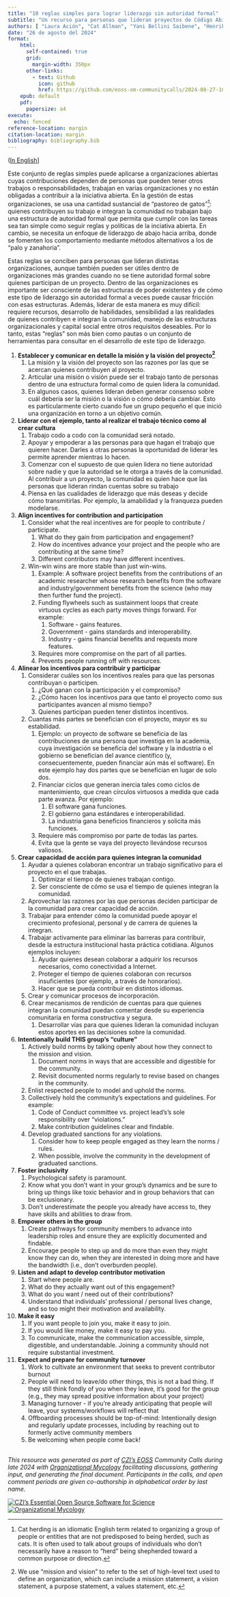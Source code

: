 ```yaml
---
title: "10 reglas simples para lograr liderazgo sin autoridad formal"
subtitle: "Un recurso para personas que lideran proyectos de Código Abierto"
authors: [ "Laura Ación", "Cat Allman", "Yani Bellini Saibene", "Henrik Bengtsson", "Beth Duckles", "Jonah Duckles", "Kate Hertweck", "Daniel S. Katz", "Dan Sholler", "Carol Willing"]
date: "26 de agosto del 2024"
format:
    html: 
      self-contained: true
      grid: 
        margin-width: 350px
      other-links:
        - text: Github
          icon: github
          href: https://github.com/eoss-om-communitycalls/2024-08-27-10-simple-rules-for-leadership
    epub: default
    pdf:
      papersize: a4
execute: 
  echo: fenced
reference-location: margin
citation-location: margin
bibliography: bibliography.bib
---
```

([In English](/)]

Este conjunto de reglas simples puede aplicarse a organizaciones abiertas cuyas contribuciones dependen de personas que pueden tener otros trabajos o responsabilidades, trabajan en varias organizaciones y no están obligadas a contribuir a la iniciativa abierta. En la gestión de estas organizaciones, se usa una cantidad sustancial de “pastoreo de gatos”[^2]: quienes contribuyen su trabajo e integran la comunidad no trabajan bajo una estructura de autoridad formal que permita que cumplir con las tareas sea tan simple como seguir reglas y políticas de la inciativa abierta. En cambio, se necesita un enfoque de liderazgo de abajo hacia arriba, donde se fomenten los comportamiento mediante métodos alternativos a los de “palo y zanahoria”.

Estas reglas se conciben para personas que lideran distintas organizaciones, aunque también pueden ser útiles dentro de organizaciones más grandes cuando no se tiene autoridad formal sobre quienes participan de un proyecto. Dentro de las organizaciones es importante ser consciente de las estructuras de poder existentes y de cómo este tipo de liderazgo sin autoridad formal a veces puede causar fricción con esas estructuras. Además, liderar de esta manera es muy difícil: requiere recursos, desarrollo de habilidades, sensibilidad a las realidades de quienes contribyen e integran la comunidad, manejo de las estructuras organizacionales y capital social entre otros requisitos deseables. Por lo tanto, estas “reglas” son más bien como pautas o un conjunto de herramientas para consultar en el desarrollo de este tipo de liderazgo.

1. **Establecer y comunicar en detalle la misión y la visión del proyecto[^3]**
    1. La misión y la visión del proyecto son las razones por las que se acercan quienes contribuyen al proyecto.
    2. Articular una misión o visión puede ser el trabajo tanto de personas dentro de una estructura formal como de quien lidera la comunidad.
    3. En algunos casos, quienes lideran deben generar consenso sobre cuál debería ser la misión o la visión o cómo debería cambiar. Esto es particularmente cierto cuando fue un grupo pequeño el que inició una organización en torno a un objetivo común.
2. **Liderar con el ejemplo, tanto al realizar el trabajo técnico como al crear cultura**
    1. Trabajo codo a codo con la comunidad será notado.
    2. Apoyar y empoderar a las personas para que hagan el trabajo que quieren hacer. Darles a otras personas la oportunidad de liderar les permite aprender mientras lo hacen.
    3. Comenzar con el supuesto de que quien lidera no tiene autoridad sobre nadie y que la autoridad se le otorga a través de la comunidad. Al contribuir a un proyecto, la comunidad es quien hace que las personas que lideran rindan cuentas sobre su trabajo
    4. Piensa en las cualidades de liderazgo que más deseas y decide cómo transmitirlas. Por ejemplo, la amabilidad y la franqueza pueden modelarse.
3. **Align incentives for contribution and participation**  
   1. Consider what the real incentives are for people to contribute / participate.   
      1. What do they gain from participation and engagement?  
      2. How do incentives advance your project and the people who are contributing at the same time?  
      3. Different contributors may have different incentives.   
   2. Win-win wins are more stable than just win-wins.  
      1. Example: A software project benefits from the contributions of an academic researcher whose research benefits from the software and industry/government benefits from the science (who may then further fund the project).  
      2. Funding flywheels such as sustainment loops that create virtuous cycles as each party moves things forward. For example:  
         1. Software \- gains features.  
         2. Government \- gains standards and interoperability.  
         3. Industry \- gains financial benefits and requests more features.  
      3. Requires more compromise on the part of all parties.  
      4. Prevents people running off with resources.  
3. **Alinear los incentivos para contribuir y participar**
    1. Considerar cuáles son los incentivos reales para que las personas contribuyan o participen.
        1. ¿Qué ganan con la participación y el compromiso?
        2. ¿Cómo hacen los incentivos para que tanto el proyecto como sus participantes avancen al mismo tiempo?
        3. Quienes participan pueden tener distintos incentivos.
    2. Cuantas más partes se benefician con el proyecto, mayor es su estabilidad.
        1. Ejemplo: un proyecto de software se beneficia de las contribuciones de una persona que investiga en la academia, cuya investigación se beneficia del software y la industria o el gobierno se benefician del avance científico (y, consecuentemente, pueden financiar aún más el software). En este ejemplo hay dos partes que se benefician en lugar de solo dos.
        2. Financiar ciclos que generan inercia tales como ciclos de mantenimiento, que crean círculos virtuosos a medida que cada parte avanza. Por ejemplo:
            1. El software gana funciones.
            2. El gobierno gana estándares e interoperabilidad.
            3. La industria gana beneficios financieros y solicita más funciones.
        3. Requiere más compromiso por parte de todas las partes.
        4. Evita que la gente se vaya del proyecto llevándose recursos valiosos.
4. **Crear capacidad de acción para quienes integran la comunidad**
    1. Ayudar a quienes colaboran  encontrar un trabajo significativo para el proyecto en el que trabajas.
        1. Optimizar el tiempo de quienes trabajan contigo.
        2. Ser consciente de cómo se usa el tiempo de quienes integran la comunidad.
    2. Aprovechar las razones por las que personas deciden participar de la comunidad para crear capacidad de acción.
    3. Trabajar para entender cómo la comunidad puede apoyar el crecimiento profesional, personal y de carrera de quienes la integran.
    4. Trabajar activamente para eliminar las barreras para contribuir, desde la estructura institucional hasta práctica cotidiana. Algunos ejemplos incluyen:
        1. Ayudar quienes desean colaborar a adquirir los recursos necesarios, como conectividad a Internet.
        2. Proteger el tiempo de quienes colaboran con recursos insuficientes (por ejemplo, a través de honorarios).
        3. Hacer que se pueda contribuir en distintos idiomas.
    5. Crear y comunicar procesos de incorporación.
    6. Crear mecanismos de rendición de cuentas para que quienes integran la comunidad puedan comentar desde su experiencia comunitaria en forma constructiva y segura.
        1. Desarrollar vías para que quienes lideran la comunidad incluyan estos aportes en las decisiones sobre la comunidad.
5. **Intentionally build THIS group’s “culture”**  
   1. Actively build norms by talking openly about how they connect to the mission and vision.   
      1. Document norms in ways that are accessible and digestible for the community.  
      2. Revisit documented norms regularly to revise based on changes in the community.  
   2. Enlist respected people to model and uphold the norms.  
   3. Collectively hold the community’s expectations and guidelines. For example:  
      1. Code of Conduct committee vs. project lead’s’s sole responsibility over “violations.”  
      2. Make contribution guidelines clear and findable.   
   4. Develop graduated sanctions for any violations.   
      1. Consider how to keep people engaged as they learn the norms / rules.  
      2. When possible, involve the community in the development of graduated sanctions.  
6. **Foster inclusivity**  
   1. Psychological safety is paramount.   
   2. Know what you don’t want in your group’s dynamics and be sure to bring up things like toxic behavior and in group behaviors that can be exclusionary.    
   3. Don’t underestimate the people you already have access to, they have skills and abilities to draw from.    
7. **Empower others in the group**   
   1. Create pathways for community members to advance into leadership roles and ensure they are explicitly documented and findable.  
   2. Encourage people to step up and do more than even they might know they can do, when they are interested in doing more and have the bandwidth (i.e., don’t overburden people).  
8. **Listen and adapt to develop contributor motivation**  
   1. Start where people are.   
   2. What do they actually want out of this engagement?  
   3. What do you want / need out of their contributions?  
   4. Understand that individuals’ professional / personal lives change, and so too might their motivation and availability.  
9. **Make it easy**   
   1. If you want people to join you, make it easy to join.   
   2. If you would like money, make it easy to pay you.   
   3. To communicate, make the communication accessible, simple, digestible, and understandable. Joining a community should not require substantial investment.  
10. **Expect and prepare for community turnover**  
    1. Work to cultivate an environment that seeks to prevent contributor burnout  
    2. People will need to leave/do other things, this is not a bad thing. If they still think fondly of you when they leave, it’s good for the group (e.g., they may spread positive information about your project)  
    3. Managing turnover \- if you’re already anticipating that people will leave, your systems/workflows will reflect that  
    4. Offboarding processes should be top-of-mind: Intentionally design and regularly update processes, including by reaching out to formerly active community members  
    5. Be welcoming when people come back\!

[^1]:  This resource was first developed by attendees at the August 26, 2024 Chan Zuckerberg Initiative community call for the Essential Open Source Software program. If you add to this document, please also add your name to the contributors list (alphabetically by last name). A list of additional contributors will be shared in a forthcoming GitHub repo, where you can also submit a contribution. 

[^2]:  Cat herding is an idiomatic English term related to organizing a group of people or entities that are not predisposed to being herded, such as cats. It is often used to talk about groups of individuals who don’t necessarily have a reason to “herd” being shepherded toward a common purpose or direction. 

[^3]:  We use "mission and vision" to refer to the set of high-level text used to define an organization, which can include a mission statement, a vision statement, a purpose statement, a values statement, etc.

<!-- FOOTER & LOGOS Please do not modify below --> 
----
_This resource was generated as part of [CZI's EOSS](https://chanzuckerberg.com/eoss/) Community Calls during late 2024 with 
[Organizational Mycology](https://orgmycology.com) facilitating discussions, gathering input, 
and generating the final document. Participants in the calls, and open comment periods are 
given co-authorship in alphabetical order by last name._  
  

[![CZI's Essential Open Source Software for Science](img/CZI-EOSS.png)](https://czi.co/EOSS)
[![Organizational Mycology](img/om_short_logo.png)](https://orgmycology.com)
